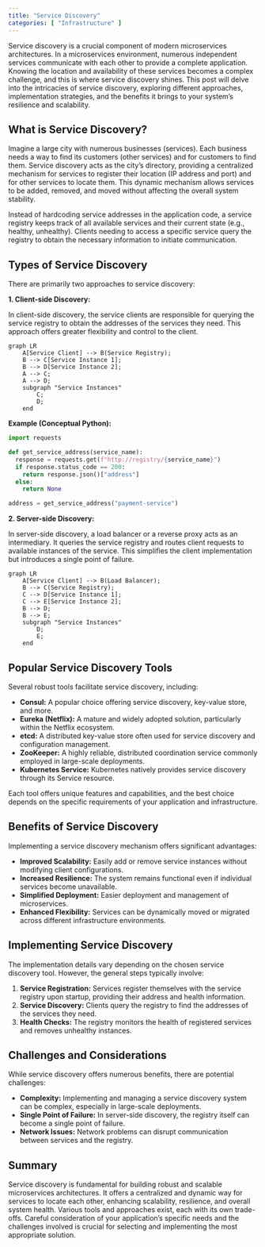 ```yaml
---
title: "Service Discovery"
categories: [ "Infrastructure" ]
---
```



Service discovery is a crucial component of modern microservices architectures.  In a microservices environment, numerous independent services communicate with each other to provide a complete application.  Knowing the location and availability of these services becomes a complex challenge, and this is where service discovery shines.  This post will delve into the intricacies of service discovery, exploring different approaches, implementation strategies, and the benefits it brings to your system's resilience and scalability.


## What is Service Discovery?

Imagine a large city with numerous businesses (services).  Each business needs a way to find its customers (other services) and for customers to find them.  Service discovery acts as the city's directory, providing a centralized mechanism for services to register their location (IP address and port) and for other services to locate them.  This dynamic mechanism allows services to be added, removed, and moved without affecting the overall system stability.

Instead of hardcoding service addresses in the application code, a service registry keeps track of all available services and their current state (e.g., healthy, unhealthy).  Clients needing to access a specific service query the registry to obtain the necessary information to initiate communication.

## Types of Service Discovery

There are primarily two approaches to service discovery:

**1. Client-side Discovery:**

In client-side discovery, the service clients are responsible for querying the service registry to obtain the addresses of the services they need.  This approach offers greater flexibility and control to the client.

```mermaid
graph LR
    A[Service Client] --> B(Service Registry);
    B --> C[Service Instance 1];
    B --> D[Service Instance 2];
    A --> C;
    A --> D;
    subgraph "Service Instances"
        C;
        D;
    end
```

**Example (Conceptual Python):**

```python
import requests

def get_service_address(service_name):
  response = requests.get(f"http://registry/{service_name}")
  if response.status_code == 200:
    return response.json()["address"]
  else:
    return None

address = get_service_address("payment-service")

```


**2. Server-side Discovery:**

In server-side discovery, a load balancer or a reverse proxy acts as an intermediary.  It queries the service registry and routes client requests to available instances of the service.  This simplifies the client implementation but introduces a single point of failure.

```mermaid
graph LR
    A[Service Client] --> B(Load Balancer);
    B --> C(Service Registry);
    C --> D[Service Instance 1];
    C --> E[Service Instance 2];
    B --> D;
    B --> E;
    subgraph "Service Instances"
        D;
        E;
    end
```


## Popular Service Discovery Tools

Several robust tools facilitate service discovery, including:

* **Consul:** A popular choice offering service discovery, key-value store, and more.
* **Eureka (Netflix):**  A mature and widely adopted solution, particularly within the Netflix ecosystem.
* **etcd:** A distributed key-value store often used for service discovery and configuration management.
* **ZooKeeper:**  A highly reliable, distributed coordination service commonly employed in large-scale deployments.
* **Kubernetes Service:**  Kubernetes natively provides service discovery through its Service resource.

Each tool offers unique features and capabilities, and the best choice depends on the specific requirements of your application and infrastructure.


## Benefits of Service Discovery

Implementing a service discovery mechanism offers significant advantages:

* **Improved Scalability:** Easily add or remove service instances without modifying client configurations.
* **Increased Resilience:**  The system remains functional even if individual services become unavailable.
* **Simplified Deployment:**  Easier deployment and management of microservices.
* **Enhanced Flexibility:**  Services can be dynamically moved or migrated across different infrastructure environments.


## Implementing Service Discovery

The implementation details vary depending on the chosen service discovery tool.  However, the general steps typically involve:

1. **Service Registration:** Services register themselves with the service registry upon startup, providing their address and health information.
2. **Service Discovery:** Clients query the registry to find the addresses of the services they need.
3. **Health Checks:**  The registry monitors the health of registered services and removes unhealthy instances.


## Challenges and Considerations

While service discovery offers numerous benefits, there are potential challenges:

* **Complexity:** Implementing and managing a service discovery system can be complex, especially in large-scale deployments.
* **Single Point of Failure:**  In server-side discovery, the registry itself can become a single point of failure.
* **Network Issues:**  Network problems can disrupt communication between services and the registry.


## Summary

Service discovery is fundamental for building robust and scalable microservices architectures.  It offers a centralized and dynamic way for services to locate each other, enhancing scalability, resilience, and overall system health. Various tools and approaches exist, each with its own trade-offs. Careful consideration of your application's specific needs and the challenges involved is crucial for selecting and implementing the most appropriate solution.

